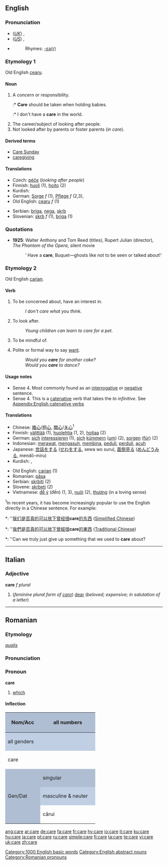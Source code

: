==English==

{{rank|following|fell|different|388|care|war|short|able}}

===Pronunciation===
* (''[[Received Pronunciation|UK]]'') {{IPA|/kɛə/}}, {{SAMPA|/kE@/}}
* (''[[General American|US]]'') {{IPA|/kɛɹ/}}, {{SAMPA|/kEr/}}
* {{audio|en-us-care.ogg|Audio (US)}}
*: Rhymes: [[Rhymes:English:-ɛə(r)|-ɛə(r)]]

===Etymology 1===
Old English [[cearu]].

====Noun====
{{en-noun|s|-}}

# A concern or responsibility.
#:* '''Care''' should be taken when holding babies.
#:* I don't have a '''care''' in the world.
# The career/subject of looking after people.
# Not looked after by parents or foster parents (''in care'').

====Derived terms====
* [[Care Sunday]]
* [[caregiving]]

====Translations====
{{rfc-trans}}
{{top}}
* Czech: [[péče]] {{f}} (''looking after people'')
* Finnish: [[huoli]] (1), [[hoito]] (2)
* Kurdish: {{KUchar|[[ئاگا]]}}
* German: [[Sorge]] ''f'' (1), [[Pflege]] ''f'' (2,3),
* Old English: [[cearu]] ''f'' (1)
{{mid}}
* Serbian: [[briga]], [[nega]], [[skrb]]
* Slovenian: [[skrb]] ''f'' (1), [[briga]] (1)
{{bottom}}

===Quotations===
* '''1925''': Walter Anthony and Tom Reed (titles), Rupert Julian (director), ''The Phantom of the Opera'', silent movie
*: ‘<!--sic-->Have a '''care''', Buquet—ghosts like not to be seen or talked about!’

===Etymology 2===
Old English [[carian]].

====Verb====
{{en-verb|car|ing}}

# {{intransitive}} To be concerned about, have an interest in.
#: ''I don't care what you think.''
# {{intransitive}} To look after.
#: ''Young children can learn to care for a pet.''
# {{intransitive}} To be mindful of.
# Polite or formal way to say [[want]].
#: ''Would you '''care''' for another cake?''
#: ''Would you '''care''' to dance?''

====Usage notes====
* Sense 4. Most commonly found as an [[interrogative]] or [[negative]] sentence.
* Sense 4. This is a [[catenative]] verb that takes the ''to infinitive''. See [[Appendix:English catenative verbs]]

====Translations====
{{rfc-trans}}
{{top}}
* Chinese: [[擔心]]/[[担心]], [[關心]]/[[关心]]<sup>1</sup>
* Finnish: [[välittää]] (1), [[huolehtia]] (1, 2), [[hoitaa]] (2)
* German: [[sich]] [[interessieren]] (1), [[sich]] [[kümmern]] ([[um]]) (2), [[sorgen]] ([[für]]) (2)
* Indonesian: [[rawat|merawat]], [[asuh|mengasuh]], [[bina|membina]], [[peduli]], [[perduli]], [[acuh]]
* Japanese: [[世話]]をする ([[せわ]]をする, sewa wo suru), [[面倒見る]] ([[めんどうみる]], mendō-miru)
* Kurdish: {{KUchar|[[گوێ]]}}, {{KUchar|[[گوێدان]]}}
{{mid}}
* Old English: [[carian]] (1)
* Romanian: [[păsa]]
* Serbian: [[skrbiti]] (2)
* Slovene: [[skrbeti]] (2)
* Vietnamese: [[để ý]] (đến) (1, 3), [[nuôi]] (2), [[thương]] (in a loving sense)
{{bottom}}

<sup>1</sup>In recent years, it has become increasingly popular to use the English directly in a Chinese sentence.  For example:
*: ''[[我们]][[是否]][[真]][[的]][[可以]][[放下]][[曾经]][[很]]'''care'''[[的]][[东西]] ([[Simplified Chinese]])
*: ''[[我們]][[是否]][[真]][[的]][[可以]][[放下]][[曾經]][[很]]'''care'''[[的]][[東西]] ([[Traditional Chinese]])
*: ''Can we truly just give up something that we used to '''care''' about?

[[Category:1000 English basic words]]
[[Category:English abstract nouns]]

----

==Italian==

===Adjective===
'''care''' ''f plural''

# (''feminine plural form of [[caro]]'') [[dear]] (''beloved; expensive; in salutation of a letter'')

----

==Romanian==

===Etymology===
{{L.|ro}} ''[[qualis]]''

===Pronunciation===
{{IPA|/'ka.re/}}

===Pronoun===
'''care'''

# [[which]]

====Inflection====
<center>
{| style="background:#F0F0F0"

|-
! rowspan=3 style="height:4em;width:6em;background:#b0bed3" | Nom/Acc
! colspan=3 style="background:#b0bed3" | all numbers
|-
! colspan=3 style="background:#c0cfe4" | all genders
|-
| colspan=3 | care

|-
! rowspan=3 style="height:4em;background:#b0bed3" | Gen/Dat
! colspan="2" style="background:#b0bed3" | singular
! style="background:#b0bed3" | plural
|-
! style="width:10em;background:#c0cfe4" | masculine & neuter
! style="width:10em;background:#c0cfe4" | feminine
! style="width:10em;background:#c0cfe4" | all genders
|-
| cărui
| cărei
| căror
|}
</center>

[[Category:Romanian pronouns]]

[[ang:care]]
[[ar:care]]
[[de:care]]
[[fa:care]]
[[fr:care]]
[[hy:care]]
[[io:care]]
[[it:care]]
[[ku:care]]
[[hu:care]]
[[ja:care]]
[[pt:care]]
[[ru:care]]
[[simple:care]]
[[fi:care]]
[[ta:care]]
[[te:care]]
[[vi:care]]
[[uk:care]]
[[zh:care]]
